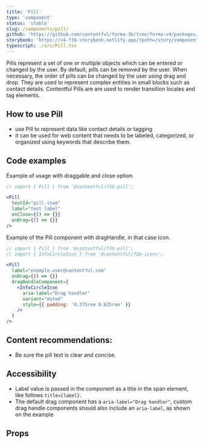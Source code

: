```yaml
---
title: 'Pill'
type: 'component'
status: 'stable'
slug: /components/pill/
github: 'https://github.com/contentful/forma-36/tree/forma-v4/packages/components/pill'
storybook: 'https://v4-f36-storybook.netlify.app/?path=/story/components-pill--basic'
typescript: ./src/Pill.tsx
---
```



Pills represent a set of one or multiple objects which can be entered or changed by the user. By default, pills can be removed by the user. When necessary, the order of pills can be changed by the user using drag and drop. They are used to represent complex entities in small blocks such as contact details. Contentful Pills are are used to render transition locales and tag elements.

## How to use Pill

- use Pill to represent data like contact details or tagging
- it can be used for web content that needs to be labeled, categorized, or organized using keywords that describe them.

## Code examples

Example of usage with draggable and close option

```jsx
// import { Pill } from '@contentful/f36-pill';

<Pill
  testId="pill-item"
  label="test label"
  onClose={() => {}}
  onDrag={() => {}}
/>
```

Example of the Pill component with dragHandle, in that case Icon.

```jsx
// import { Pill } from '@contentful/f36-pill';
// import { InfoCircleIcon } from '@contentful/f36-icons';

<Pill
  label="example.user@contentful.com"
  onDrag={() => {}}
  dragHandleComponent={
    <InfoCircleIcon
      aria-label="Drag handler"
      variant="muted"
      style={{ padding: '0.375rem 0.625rem' }}
    />
  }
/>
```

## Content recommendations:

- Be sure the pill text is clear and concise.

## Accessibility

- Label value is passed in the component as a title in the span element, like follows `title={label}`.
- The default drag component has a `aria-label="Drag handler"`, custom drag handle components should also include an `aria-label`, as shown on the example

## Props

<Props of="Pill" />
